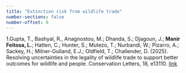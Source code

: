 ```yaml
---
title: "Extinction risk from wildlife trade"
number-sections: false
number-offset: 0
---
```


1.Gupta, T., Bashyal, R., Anagnostou, M.; Dhanda, S.; Djagoun, J.; **Manir Feitosa, L.**; Hatten, C.; Hunter, S.; Mutezo, T.; Nurbandi, W.; Pizarro, A.; Sackey, H.; Milner-Gulland, E.J.; Oldfield, T.; Challender, D. (2025). Resolving uncertainties in the legality of wildlife trade to support better outcomes for wildlife and people. Conservation Letters, 18, e13110. [link](https://doi.org/10.1111/conl.13110)
